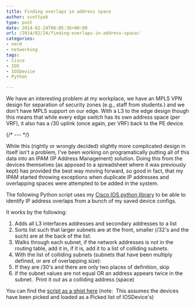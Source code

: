 ```yaml
---
title: Finding overlaps in address space
author: scottyob
type: post
date: 2014-02-24T06:05:36+00:00
url: /2014/02/24/finding-overlaps-in-address-space/
categories:
- nerd
- networking
tags:
- Cisco
- IOS
- IOSDevice
- Python

---
```

We have an interesting problem at my workplace, we have an MPLS VPN design for separation of security zones (e.g., staff from students.) and we don't have MPLS support on our edge. With a L3 to the edge design though this means that while every edge switch has its own address space (per VRF), it also has a /30 uplink (once again, per VRF) back to the PE device.

{/* --- */}

While this (rightly or wrongly decided) slightly more complicated design in itself isn't a problem, I've been working on programatically putting all of this data into an IPAM (IP Address Management) solution. Doing this from the devices themselves (as apposed to a spreadsheet where it was previously kept) has provided the best way moving forward, so good in fact, that my IPAM started throwing exceptions when duplicate IP addresses and overlapping spaces were attempted to be added in the system.

The following Python script uses my [Cisco IOS python library](https://github.com/scottyob/pyiosdevice) to be able to identify IP address overlaps from a bunch of my saved device configs.

It works by the following:

1. Adds all L3 interfaces addresses and secondary addresses to a list
2. Sorts list such that larger subnets are at the front, smaller (/32's and the such) are at the back of the list.
3. Walks through each subnet, if the network addresses is not in the routing table, add it in, if it is, add it to a list of colliding subnets.
4. With the list of colliding subnets (subnets that have been multiply defined, or are of overlapping size):
1. If they are /30's and there are only two places of definition, skip
2. if the subnet values are not equal OR an address appears twice in the subnet.  Print it out as a colliding address (space)

You can find the [script as a ghist here](https://gist.github.com/scottyob/9182695) (note:  This assumes the devices have been picked and loaded as a Picked list of IOSDevice's)
